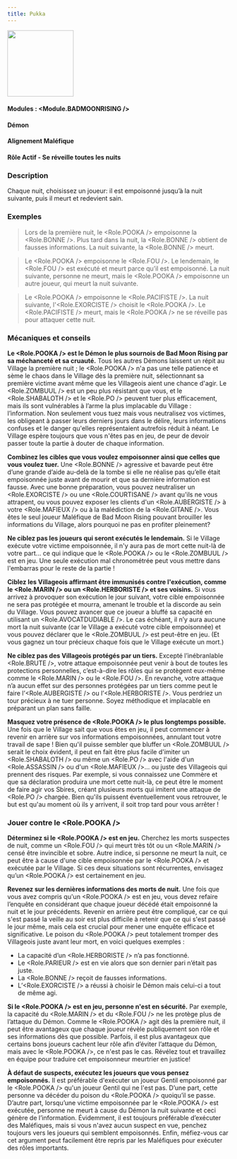 ```yaml
---
title: Pukka
---
```



<img src='/img/blood-on-the-clocktower/roles/pooka.png' height='150' />

#### Modules : <Module.BADMOONRISING />
#### Démon
#### Alignement Maléfique
#### Rôle Actif - Se réveille toutes les nuits

### Description
Chaque nuit, choisissez un joueur: il est empoisonné jusqu’à la nuit suivante, puis il meurt et redevient sain.

### Exemples

> Lors de la première nuit, le <Role.POOKA /> empoisonne la <Role.BONNE />. Plus tard dans la nuit, la <Role.BONNE />  obtient de fausses informations. La nuit suivante, la <Role.BONNE /> meurt.

> Le <Role.POOKA /> empoisonne le <Role.FOU />. Le lendemain, le <Role.FOU /> est exécuté et meurt parce qu’il est empoisonné. La nuit suivante, personne ne meurt, mais le <Role.POOKA /> empoisonne un autre joueur, qui meurt la nuit suivante.

> Le <Role.POOKA /> empoisonne le <Role.PACIFISTE />. La nuit suivante, l'<Role.EXORCISTE /> choisit le <Role.POOKA />. Le <Role.PACIFISTE /> meurt, mais le <Role.POOKA /> ne se réveille pas pour attaquer cette nuit.

### Mécaniques et conseils


 **Le <Role.POOKA /> est le Démon le plus sournois de Bad Moon Rising par sa méchanceté et sa cruauté.** Tous les autres Démons laissent un répit au Village la première nuit ; le <Role.POOKA /> n'a pas une telle patience et sème le chaos dans le Village dès la première nuit, sélectionnant sa première victime avant même que les Villageois aient une chance d'agir. Le <Role.ZOMBUUL /> est un peu plus résistant que vous, et le <Role.SHABALOTH /> et le <Role.PO /> peuvent tuer plus efficacement, mais ils sont vulnérables à l’arme la plus implacable du Village : l’information. Non seulement vous tuez mais vous neutralisez vos victimes, les obligeant à passer leurs derniers jours dans le délire, leurs informations confuses et le danger qu'elles représentaient autrefois réduit à néant. Le Village espère toujours que vous n'êtes pas en jeu, de peur de devoir passer toute la partie à douter de chaque information.

 **Combinez les cibles que vous voulez empoisonner ainsi que celles que vous voulez tuer.** Une <Role.BONNE /> agressive et bavarde peut être d’une grande d’aide au-delà de la tombe si elle ne réalise pas qu’elle était empoisonnée juste avant de mourir et que sa dernière information est fausse. Avec une bonne préparation, vous pouvez neutraliser un <Role.EXORCISTE /> ou une <Role.COURTISANE /> avant qu'ils ne vous attrapent, ou vous pouvez exposer les clients d'un <Role.AUBERGISTE /> à votre <Role.MAFIEUX /> ou à la malédiction de la <Role.GITANE />. Vous êtes le seul joueur Maléfique de Bad Moon Rising pouvant brouiller les informations du Village, alors pourquoi ne pas en profiter pleinement?

 **Ne ciblez pas les joueurs qui seront exécutés le lendemain.** Si le Village exécute votre victime empoisonnée, il n'y aura pas de mort cette nuit-là de votre part... ce qui indique que le <Role.POOKA /> ou le <Role.ZOMBUUL /> est en jeu.  Une seule exécution mal chronométrée peut vous mettre dans l'embarras pour le reste de la partie !

 **Ciblez les Villageois affirmant être immunisés contre l'exécution, comme le <Role.MARIN /> ou un <Role.HERBORISTE /> et ses voisins.** Si vous arrivez à provoquer son exécution le jour suivant, votre cible empoisonnée ne sera pas protégée et mourra, amenant le trouble et la discorde au sein du Village. Vous pouvez avancer que ce joueur a bluffé sa capacité en utilisant un <Role.AVOCATDUDIABLE />. Le cas échéant, il n’y aura aucune mort la nuit suivante (car le Village a exécuté votre cible empoisonnée) et vous pouvez déclarer que le <Role.ZOMBUUL /> est peut-être en jeu. (Et vous gagnez un tour précieux chaque fois que le Village exécute un mort.)

 **Ne ciblez pas des Villageois protégés par un tiers.** Excepté l’inébranlable <Role.BRUTE />, votre attaque empoisonnée peut venir à bout de toutes les protections personnelles, c’est-à-dire les rôles qui se protègent eux-même comme le <Role.MARIN /> ou le <Role.FOU />. En revanche, votre attaque n’a aucun effet sur des personnes protégées par un tiers comme peut le faire l’<Role.AUBERGISTE /> ou l’<Role.HERBORISTE />. Vous perdriez un tour précieux à ne tuer personne. Soyez méthodique et implacable en préparant un plan sans faille.

 **Masquez votre présence de <Role.POOKA /> le plus longtemps possible.** Une fois que le Village sait que vous êtes en jeu, il peut commencer à revenir en arrière sur vos informations empoisonnées, annulant tout votre travail de sape ! Bien qu'il puisse sembler que bluffer un <Role.ZOMBUUL /> serait le choix évident, il peut en fait être plus facile d'imiter un <Role.SHABALOTH /> ou même un <Role.PO /> avec l'aide d'un <Role.ASSASSIN /> ou d'un <Role.MAFIEUX />... ou juste des Villageois qui prennent des risques. Par exemple, si vous connaissez une Commère et que sa déclaration produira une mort cette nuit-là, ce peut être le moment de faire agir vos Sbires, créant plusieurs morts qui imitent une attaque de <Role.PO /> chargée. Bien qu'ils puissent éventuellement vous retrouver, le but est qu'au moment où ils y arrivent, il soit trop tard pour vous arrêter !

### Jouer contre le <Role.POOKA />

 **Déterminez si le <Role.POOKA /> est en jeu.** Cherchez les morts suspectes de nuit, comme un <Role.FOU /> qui meurt très tôt ou un <Role.MARIN /> censé être invincible et sobre. Autre indice, si personne ne meurt la nuit, ce peut être à cause d'une cible empoisonnée par le <Role.POOKA /> et exécutée par le Village. Si ces deux situations sont récurrentes, envisagez qu’un <Role.POOKA /> est certainement en jeu.

 **Revenez sur les dernières informations des morts de nuit.** Une fois que vous avez compris qu'un <Role.POOKA /> est en jeu, vous devez refaire l’enquête en considérant que chaque joueur décédé était empoisonné la nuit et le jour précédents. Revenir en arrière peut être compliqué, car ce qui s'est passé la veille au soir est plus difficile à retenir que ce qui s'est passé le jour même, mais cela est crucial pour mener une enquête efficace et significative. Le poison du <Role.POOKA /> peut totalement tromper des Villageois juste avant leur mort, en voici quelques exemples :

- La capacité d’un <Role.HERBORISTE /> n’a pas fonctionné.
- Le <Role.PARIEUR /> est en vie alors que son dernier pari n’était pas juste.
- La <Role.BONNE /> reçoit de fausses informations.
- L’<Role.EXORCISTE /> a réussi à choisir le Démon mais celui-ci a tout de même agi.
 
 **Si le <Role.POOKA /> est en jeu, personne n'est en sécurité.** Par exemple, la capacité du <Role.MARIN /> et du <Role.FOU /> ne les protège plus de l’attaque du Démon. Comme le <Role.POOKA /> agit dès la première nuit, il peut être avantageux que chaque joueur révèle publiquement son rôle et ses informations dès que possible. Parfois, il est plus avantageux que certains bons joueurs cachent leur rôle afin d’éviter l’attaque du Démon, mais avec le <Role.POOKA />, ce n'est pas le cas. Révélez tout et travaillez en équipe pour traduire cet empoisonneur meurtrier en justice!
 
 **À défaut de suspects, exécutez les joueurs que vous pensez empoisonnés.** Il est préférable d'exécuter un joueur Gentil empoisonné par le <Role.POOKA /> qu'un joueur Gentil qui ne l'est pas. D’une part, cette personne va décéder du poison du <Role.POOKA /> quoiqu’il se passe. D’autre part, lorsqu’une victime empoisonnée par le <Role.POOKA /> est exécutée, personne ne meurt à cause du Démon la nuit suivante et ceci génère de l’information. Évidemment, il est toujours préférable d’exécuter des Maléfiques, mais si vous n'avez aucun suspect en vue, penchez toujours vers les joueurs qui semblent empoisonnés. Enfin, méfiez-vous car cet argument peut facilement être repris par les Maléfiques pour exécuter des rôles importants.


